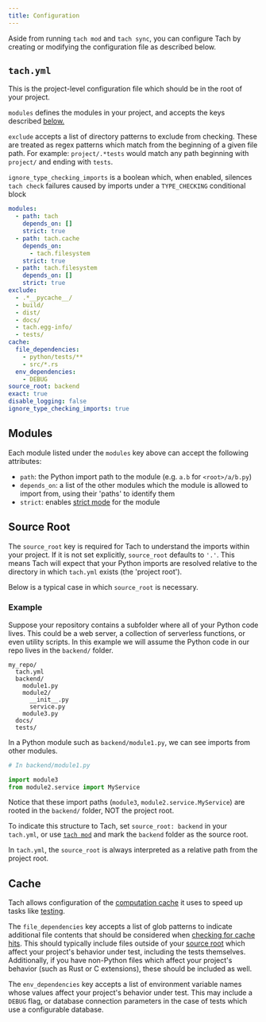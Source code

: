 ```yaml
---
title: Configuration
---
```


Aside from running `tach mod` and `tach sync`, you can configure Tach by creating or modifying the configuration file as described below.

## `tach.yml`

This is the project-level configuration file which should be in the root of your project.

`modules` defines the modules in your project, and accepts the keys described [below.](#modules)

`exclude` accepts a list of directory patterns to exclude from checking. These are treated as regex patterns which match from the beginning of a given file path. For example: `project/.*tests` would match any path beginning with `project/` and ending with `tests`.

`ignore_type_checking_imports` is a boolean which, when enabled, silences `tach check` failures caused by imports under a `TYPE_CHECKING` conditional block

```yaml
modules:
  - path: tach
    depends_on: []
    strict: true
  - path: tach.cache
    depends_on:
      - tach.filesystem
    strict: true
  - path: tach.filesystem
    depends_on: []
    strict: true
exclude:
  - .*__pycache__/
  - build/
  - dist/
  - docs/
  - tach.egg-info/
  - tests/
cache:
  file_dependencies:
    - python/tests/**
    - src/*.rs
  env_dependencies:
    - DEBUG
source_root: backend
exact: true
disable_logging: false
ignore_type_checking_imports: true
```

## Modules

Each module listed under the `modules` key above can accept the following attributes:

- `path`: the Python import path to the module (e.g. `a.b` for `<root>/a/b.py`)
- `depends_on`: a list of the other modules which the module is allowed to import from, using their 'paths' to identify them
- `strict`: enables [strict mode](strict-mode.md) for the module

## Source Root

The `source_root` key is required for Tach to understand the imports within your project.
If it is not set explicitly, `source_root` defaults to `'.'`.
This means Tach will expect that your Python imports are resolved relative to the directory in which `tach.yml` exists (the 'project root').

Below is a typical case in which `source_root` is necessary.

### Example

Suppose your repository contains a subfolder where all of your Python code lives. This could be a web server, a collection of serverless functions, or even utility scripts.
In this example we will assume the Python code in our repo lives in the `backend/` folder.

```
my_repo/
  tach.yml
  backend/
    module1.py
    module2/
      __init__.py
      service.py
    module3.py
  docs/
  tests/
```

In a Python module such as `backend/module1.py`, we can see imports from other modules.

```python
# In backend/module1.py

import module3
from module2.service import MyService
```

Notice that these import paths (`module3`, `module2.service.MyService`) are rooted in the `backend/` folder, NOT the project root.

To indicate this structure to Tach, set `source_root: backend` in your `tach.yml`, or use [`tach mod`](usage/commands#tach-mod) and mark the `backend` folder as the source root.

In `tach.yml`, the `source_root` is always interpreted as a relative path from the project root.

## Cache

Tach allows configuration of the [computation cache](caching) it uses to speed up tasks like [testing](usage/commands#tach-test).

The `file_dependencies` key accepts a list of glob patterns to indicate additional file contents that should be considered when [checking for cache hits](usage/caching.md#determining-cache-hits). This should typically include files outside of your [source root](#source-root) which affect your project's behavior under test, including the tests themselves. Additionally, if you have non-Python files which affect your project's behavior (such as Rust or C extensions), these should be included as well.

The `env_dependencies` key accepts a list of environment variable names whose values affect your project's behavior under test. This may include a `DEBUG` flag, or database connection parameters in the case of tests which use a configurable database.
